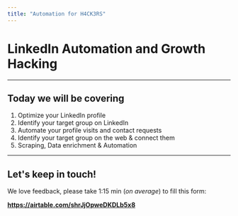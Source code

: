 ```yaml
---
title: "Automation for H4CK3RS"
---
```


# LinkedIn Automation and Growth Hacking

---

## Today we will be covering

1. Optimize your LinkedIn profile
2. Identify your target group on LinkedIn
3. Automate your profile visits and contact requests
4. Identify your target group on the web & connect them
5. Scraping, Data enrichment & Automation

---

## Let's keep in touch!

We love feedback, please take 1:15 min (_on average_) to fill this form:

**https://airtable.com/shrJjOpweDKDLb5x8**

